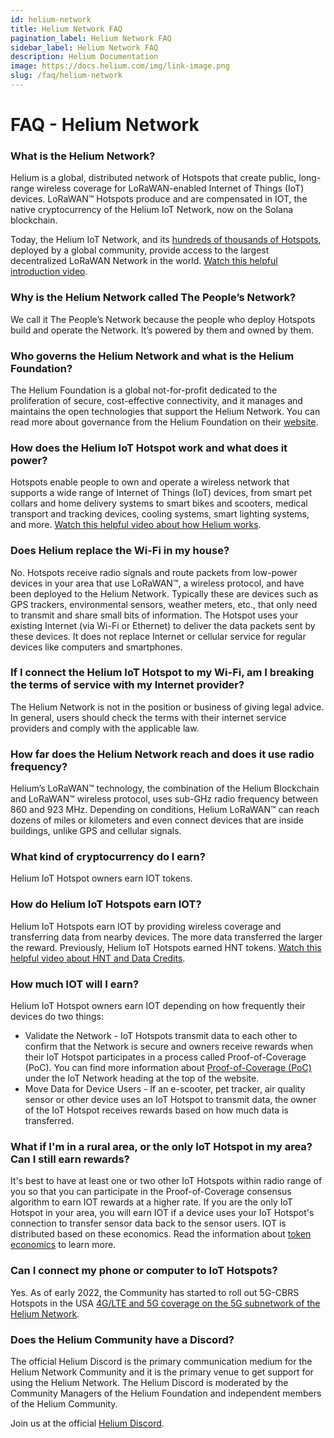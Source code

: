```yaml
---
id: helium-network
title: Helium Network FAQ
pagination_label: Helium Network FAQ
sidebar_label: Helium Network FAQ
description: Helium Documentation
image: https://docs.helium.com/img/link-image.png
slug: /faq/helium-network
---
```



# FAQ - Helium Network

<LegacyContentBanner />

### What is the Helium Network?

Helium is a global, distributed network of Hotspots that create public, long-range wireless coverage
for LoRaWAN-enabled Internet of Things (IoT) devices. LoRaWAN&trade; Hotspots produce and are compensated in IOT, the
native cryptocurrency of the Helium IoT Network, now on the Solana blockchain.

Today, the Helium IoT Network, and its <a href="https://explorer.helium.com/">hundreds of thousands of Hotspots</a>,
deployed by a global community, provide access to the largest decentralized LoRaWAN Network in the world.
[Watch this helpful introduction video](https://youtu.be/Vx9YyS7-d3g).

### Why is the Helium Network called The People’s Network?

We call it The People’s Network because the people who deploy Hotspots build and operate the
Network. It’s powered by them and owned by them.

### Who governs the Helium Network and what is the Helium Foundation?

The Helium Foundation is a global not-for-profit dedicated to the proliferation of secure,
cost-effective connectivity, and it manages and maintains the open technologies that support the
Helium Network. You can read more about governance from the Helium Foundation on their [website](https://helium.foundation).

### How does the Helium IoT Hotspot work and what does it power?

Hotspots enable people to own and operate a wireless network that supports a wide range of Internet
of Things (IoT) devices, from smart pet collars and home delivery systems to smart bikes and
scooters, medical transport and tracking devices, cooling systems, smart lighting systems, and more.
[Watch this helpful video about how Helium works](https://www.youtube.com/watch?v=67aQeZTaqNY).

### Does Helium replace the Wi-Fi in my house?

No. Hotspots receive radio signals and route packets from low-power devices in your area that use
LoRaWAN&trade;, a wireless protocol, and have been deployed to the Helium Network. Typically these are
devices such as GPS trackers, environmental sensors, weather meters, etc., that only need to
transmit and share small bits of information. The Hotspot uses your existing Internet (via Wi-Fi or
Ethernet) to deliver the data packets sent by these devices. It does not replace Internet or cellular
service for regular devices like computers and smartphones.

### If I connect the Helium IoT Hotspot to my Wi-Fi, am I breaking the terms of service with my Internet provider?

The Helium Network is not in the position or business of giving legal advice. In general, users
should check the terms with their internet service providers and comply with the applicable law.

### How far does the Helium Network reach and does it use radio frequency?

Helium’s LoRaWAN&trade; technology, the combination of the Helium Blockchain and LoRaWAN&trade; wireless protocol,
uses sub-GHz radio frequency between 860 and 923 MHz. Depending on conditions, Helium LoRaWAN&trade; can
reach dozens of miles or kilometers and even connect devices that are inside buildings, unlike GPS
and cellular signals.

### What kind of cryptocurrency do I earn?

Helium IoT Hotspot owners earn IOT tokens.

### How do Helium IoT Hotspots earn IOT?

Helium IoT Hotspots earn IOT by providing wireless coverage and transferring data from nearby devices. The more
data transferred the larger the reward. Previously, Helium IoT Hotspots earned HNT tokens.
[Watch this helpful video about HNT and Data Credits](https://www.youtube.com/watch?v=B0JOB88MHSI).

### How much IOT will I earn?

Helium IoT Hotspot owners earn IOT depending on how frequently their devices do two things:

- Validate the Network - IoT Hotspots transmit data to each other to confirm that the Network is secure
  and owners receive rewards when their IoT Hotspot participates in a process called Proof-of-Coverage (PoC).
  You can find more information about [Proof-of-Coverage (PoC)](/iot/proof-of-coverage) under the IoT Network
  heading at the top of the website.
- Move Data for Device Users - If an e-scooter, pet tracker, air quality sensor or other device uses
  an IoT Hotspot to transmit data, the owner of the IoT Hotspot receives rewards based on how much data is
  transferred.

### What if I'm in a rural area, or the only IoT Hotspot in my area? Can I still earn rewards?

It's best to have at least one or two other IoT Hotspots within radio range of you so that you can
participate in the Proof-of-Coverage consensus algorithm to earn IOT rewards at a higher rate. If you are the
only IoT Hotspot in your area, you will earn IOT if a device uses your IoT Hotspot's connection to transfer
sensor data back to the sensor users. IOT is distributed based on these economics. Read the information about
[token economics](https://docs.helium.com/tokens/hnt-token#hnt-token-economic-concepts) to learn more.

### Can I connect my phone or computer to IoT Hotspots?

Yes. As of early 2022, the Community has started to roll out 5G-CBRS Hotspots in the USA
[4G/LTE and 5G coverage on the 5G subnetwork of the Helium Network](https://www.helium.com/5G).

### Does the Helium Community have a Discord?

The official Helium Discord is the primary communication medium for the Helium Network Community and it is
the primary venue to get support for using the Helium Network. The Helium Discord is moderated by the Community
Managers of the Helium Foundation and independent members of the Helium Community.

Join us at the official [Helium Discord](https://discord.gg/helium).
